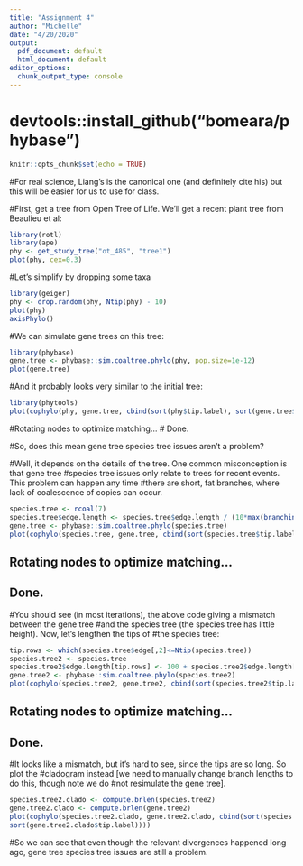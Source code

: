 ```yaml
---
title: "Assignment 4"
author: "Michelle"
date: "4/20/2020"
output:
  pdf_document: default
  html_document: default
editor_options:
  chunk_output_type: console
---
```

# devtools::install_github(“bomeara/phybase”)
```r
knitr::opts_chunk$set(echo = TRUE)
```
#For real science, Liang’s is the canonical one (and definitely cite his) but this will be easier for us to use for class.

#First, get a tree from Open Tree of Life. We’ll get a recent plant tree from Beaulieu et al:
```r
library(rotl)
library(ape)
phy <- get_study_tree("ot_485", "tree1")
plot(phy, cex=0.3)
```

#Let’s simplify by dropping some taxa
```r
library(geiger)
phy <- drop.random(phy, Ntip(phy) - 10)
plot(phy)
axisPhylo()
```

#We can simulate gene trees on this tree:
```r
library(phybase)
gene.tree <- phybase::sim.coaltree.phylo(phy, pop.size=1e-12)
plot(gene.tree)
```

#And it probably looks very similar to the initial tree:
```r
library(phytools)
plot(cophylo(phy, gene.tree, cbind(sort(phy$tip.label), sort(gene.tree$tip.label))))
```
#Rotating nodes to optimize matching...
# Done.

#So, does this mean gene tree species tree issues aren’t a problem?

#Well, it depends on the details of the tree. One common misconception is that gene tree #species tree issues only relate to trees for recent events. This problem can happen any time #there are short, fat branches, where lack of coalescence of copies can occur.

```r
species.tree <- rcoal(7)
species.tree$edge.length <- species.tree$edge.length / (10*max(branching.times(species.tree)))
gene.tree <- phybase::sim.coaltree.phylo(species.tree)
plot(cophylo(species.tree, gene.tree, cbind(sort(species.tree$tip.label), sort(gene.tree$tip.label))))
```
## Rotating nodes to optimize matching...
## Done.
#You should see (in most iterations), the above code giving a mismatch between the gene tree #and the species tree (the species tree has little height). Now, let’s lengthen the tips of #the species tree:
```r
tip.rows <- which(species.tree$edge[,2]<=Ntip(species.tree))
species.tree2 <- species.tree
species.tree2$edge.length[tip.rows] <- 100 + species.tree2$edge.length[tip.rows]
gene.tree2 <- phybase::sim.coaltree.phylo(species.tree2)
plot(cophylo(species.tree2, gene.tree2, cbind(sort(species.tree2$tip.label), sort(gene.tree2$tip.label))))
```
## Rotating nodes to optimize matching...
## Done.
#It looks like a mismatch, but it’s hard to see, since the tips are so long. So plot the #cladogram instead [we need to manually change branch lengths to do this, though note we do #not resimulate the gene tree].

```r
species.tree2.clado <- compute.brlen(species.tree2)
gene.tree2.clado <- compute.brlen(gene.tree2)
plot(cophylo(species.tree2.clado, gene.tree2.clado, cbind(sort(species.tree2.clado$tip.label),
sort(gene.tree2.clado$tip.label))))
```
#So we can see that even though the relevant divergences happened long ago, gene tree species tree issues are still a problem.